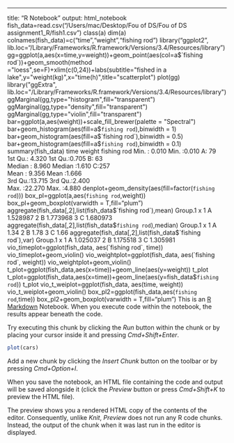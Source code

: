 ---
title: "R Notebook"
output: html_notebook
fish_data=read.csv("/Users/mac/Desktop/Fou of DS/Fou of DS assignment1_R/fish1.csv")
class(a)
dim(a)
colnames(fish_data)=c("time","weight","fishing rod")
library("ggplot2", lib.loc="/Library/Frameworks/R.framework/Versions/3.4/Resources/library")
gg=ggplot(a,aes(x=time,y=weight))+geom_point(aes(col=a$`fishing rod`))+geom_smooth(method ="loess",se=F)+xlim(c(0,24))+labs(subtitle="fished in a lake",y="weight(kg)",x="time(h)",title="scatterplot")
plot(gg)
library("ggExtra", lib.loc="/Library/Frameworks/R.framework/Versions/3.4/Resources/library")
ggMarginal(gg,type="histogram",fill="transparent")
ggMarginal(gg,type="density",fill="transparent")
ggMarginal(gg,type="violin",fill="transparent")
bar=ggplot(a,aes(weight))+scale_fill_brewer(palette = "Spectral")
bar+geom_histogram(aes(fill=a$`fishing rod`),binwidth = 1)
bar+geom_histogram(aes(fill=a$`fishing rod`),binwidth = 0.5)
bar+geom_histogram(aes(fill=a$`fishing rod`),binwidth = 0.1)
summary(fish_data)
      time            weight      fishing rod
 Min.   : 0.010   Min.   :0.010   A: 79      
 1st Qu.: 4.320   1st Qu.:0.705   B: 63      
 Median : 8.960   Median :1.610   C:257      
 Mean   : 9.356   Mean   :1.666              
 3rd Qu.:13.715   3rd Qu.:2.400              
 Max.   :22.270   Max.   :4.880 
denplot+geom_density(aes(fill=factor(`fishing rod`)))
box_pl=ggplot(a,aes(`fishing rod`,weight))
box_pl+geom_boxplot(varwidth = T,fill="plum")
aggregate(fish_data[,2],list(fish_data$`fishing rod`),mean)
  Group.1        x
1       A 1.528987
2       B 1.773968
3       C 1.680973
aggregate(fish_data[,2],list(fish_data$`fishing rod`),median)
  Group.1    x
1       A 1.34
2       B 1.78
3       C 1.66
 aggregate(fish_data[,2],list(fish_data$`fishing rod`),var)
  Group.1        x
1       A 1.025037
2       B 1.175518
3       C 1.305981
vio_timeplot=ggplot(fish_data, aes(`fishing rod`, time))
vio_timeplot+geom_violin()
vio_weightplot=ggplot(fish_data, aes(`fishing rod`, weight))
vio_weightplot+geom_violin()
t_plot=ggplot(fish_data,aes(x=time))+geom_line(aes(y=weight))
t_plot
t_plot=ggplot(fish_data,aes(x=time))+geom_line(aes(y=fish_data$`fishing rod`))
t_plot
vio_t_weiplot=ggplot(fish_data, aes(time, weight))
vio_t_weiplot+geom_violin()
 box_pl2=ggplot(fish_data,aes(`fishing rod`,time))
box_pl2+geom_boxplot(varwidth = T,fill="plum")
This is an [R Markdown](http://rmarkdown.rstudio.com) Notebook. When you execute code within the notebook, the results appear beneath the code. 

Try executing this chunk by clicking the *Run* button within the chunk or by placing your cursor inside it and pressing *Cmd+Shift+Enter*. 

```r
plot(cars)
```

Add a new chunk by clicking the *Insert Chunk* button on the toolbar or by pressing *Cmd+Option+I*.

When you save the notebook, an HTML file containing the code and output will be saved alongside it (click the *Preview* button or press *Cmd+Shift+K* to preview the HTML file). 

The preview shows you a rendered HTML copy of the contents of the editor. Consequently, unlike *Knit*, *Preview* does not run any R code chunks. Instead, the output of the chunk when it was last run in the editor is displayed.

